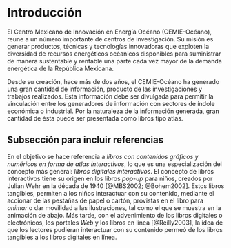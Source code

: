 # Introducción {#intro}

El Centro Mexicano de Innovación en Energía Océano (CEMIE-Océano), reune a un número importante de centros de investigación. Su misión es generar productos, técnicas y tecnologías innovadoras que exploten la diversidad de recursos energéticos océanicos disponibles para suministrar de manera sustentable y rentable una parte cada vez mayor de la demanda energética de la República Mexicana.

Desde su creación, hace más de dos años, el CEMIE-Océano ha generado una gran cantidad de información, producto de las investigaciones y trabajos realizados. Esta información debe ser divulgada para permitir la vinculación entre los generadores de información con sectores de índole económica o industrial. Por la naturaleza de la información generada, gran cantidad de ésta puede ser presentada como libros tipo atlas.

## Subsección para incluir referencias

En el objetivo se hace referencia a *libros con contenidos gráficos y numéricos en forma de atlas interactivos*, lo que es una especialización del concepto más general: *libros digitales interactivos*. El concepto de libros interactivos tiene su origen en los libros *pop-up* para niños, creados por Julian Wehr en la década de 1940 [@MBS2002; @Bohem2002]. Estos libros tangibles, permiten a los niños interactuar con su contenido, mediante el accionar de las pestañas de papel o cartón, provistas en el libro para *animar* o dar movilidad a las ilustraciones, tal como el que se muestra en la animación de abajo. Más tarde, con el advenimiento de los libros digitales o electrónicos, los portales *Web* y los libros en línea [@Reilly2003], la idea de que los lectores pudieran interactuar con su contenido permeó de los libros tangibles a los libros digitales en línea.

